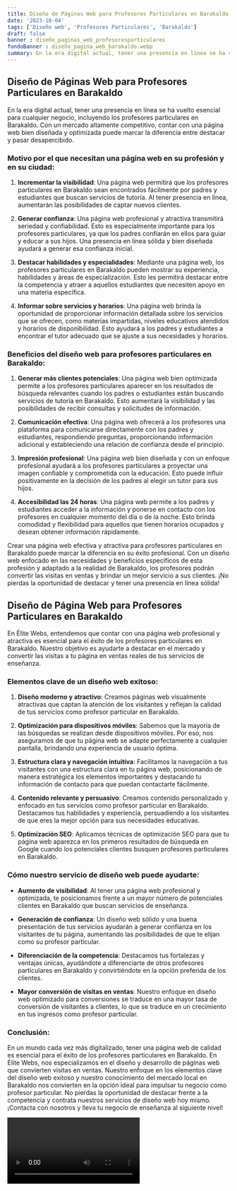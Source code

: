 ```yaml
---
title: Diseño de Páginas Web para Profesores Particulares en Barakaldo
date: '2023-10-04'
tags: ['Diseño web', 'Profesores Particulares', 'Barakaldo']
draft: false
banner : diseño_paginas_web_profesoresparticulares
fondoBanner : diseño_pagina_web_barakaldo.webp
summary: En la era digital actual, tener una presencia en línea se ha vuelto esencial para cualquier negocio, incluyendo los profesores particulares en Barakaldo. Con un mercado altamente competitivo, contar con una página web bien diseñada y optimizada puede marcar la diferencia entre destacar y pasar desapercibido.
---
```


## Diseño de Páginas Web para Profesores Particulares en Barakaldo

En la era digital actual, tener una presencia en línea se ha vuelto esencial para cualquier negocio, incluyendo los profesores particulares en Barakaldo. Con un mercado altamente competitivo, contar con una página web bien diseñada y optimizada puede marcar la diferencia entre destacar y pasar desapercibido.

### Motivo por el que necesitan una página web en su profesión y en su ciudad:

1. **Incrementar la visibilidad**: Una página web permitirá que los profesores particulares en Barakaldo sean encontrados fácilmente por padres y estudiantes que buscan servicios de tutoría. Al tener presencia en línea, aumentarán las posibilidades de captar nuevos clientes.

2. **Generar confianza**: Una página web profesional y atractiva transmitirá seriedad y confiabilidad. Esto es especialmente importante para los profesores particulares, ya que los padres confiarán en ellos para guiar y educar a sus hijos. Una presencia en línea sólida y bien diseñada ayudará a generar esa confianza inicial.

3. **Destacar habilidades y especialidades**: Mediante una página web, los profesores particulares en Barakaldo pueden mostrar su experiencia, habilidades y áreas de especialización. Esto les permitirá destacar entre la competencia y atraer a aquellos estudiantes que necesiten apoyo en una materia específica.

4. **Informar sobre servicios y horarios**: Una página web brinda la oportunidad de proporcionar información detallada sobre los servicios que se ofrecen, como materias impartidas, niveles educativos atendidos y horarios de disponibilidad. Esto ayudará a los padres y estudiantes a encontrar el tutor adecuado que se ajuste a sus necesidades y horarios.

### Beneficios del diseño web para profesores particulares en Barakaldo:

1. **Generar más clientes potenciales**: Una página web bien optimizada permite a los profesores particulares aparecer en los resultados de búsqueda relevantes cuando los padres o estudiantes están buscando servicios de tutoría en Barakaldo. Esto aumentará la visibilidad y las posibilidades de recibir consultas y solicitudes de información.

2. **Comunicación efectiva**: Una página web ofrecerá a los profesores una plataforma para comunicarse directamente con los padres y estudiantes, respondiendo preguntas, proporcionando información adicional y estableciendo una relación de confianza desde el principio.

3. **Impresión profesional**: Una página web bien diseñada y con un enfoque profesional ayudará a los profesores particulares a proyectar una imagen confiable y comprometida con la educación. Esto puede influir positivamente en la decisión de los padres al elegir un tutor para sus hijos.

4. **Accesibilidad las 24 horas**: Una página web permite a los padres y estudiantes acceder a la información y ponerse en contacto con los profesores en cualquier momento del día o de la noche. Esto brinda comodidad y flexibilidad para aquellos que tienen horarios ocupados y desean obtener información rápidamente.

Crear una página web efectiva y atractiva para profesores particulares en Barakaldo puede marcar la diferencia en su éxito profesional. Con un diseño web enfocado en las necesidades y beneficios específicos de esta profesión y adaptado a la realidad de Barakaldo, los profesores podrán convertir las visitas en ventas y brindar un mejor servicio a sus clientes. ¡No pierdas la oportunidad de destacar y tener una presencia en línea sólida!

<GifSeo />

<Cta />

## Diseño de Página Web para Profesores Particulares en Barakaldo

En Élite Webs, entendemos que contar con una página web profesional y atractiva es esencial para el éxito de los profesores particulares en Barakaldo. Nuestro objetivo es ayudarte a destacar en el mercado y convertir las visitas a tu página en ventas reales de tus servicios de enseñanza. 

### Elementos clave de un diseño web exitoso:

1. **Diseño moderno y atractivo**: Creamos páginas web visualmente atractivas que captan la atención de los visitantes y reflejan la calidad de tus servicios como profesor particular en Barakaldo.

2. **Optimización para dispositivos móviles**: Sabemos que la mayoría de las búsquedas se realizan desde dispositivos móviles. Por eso, nos aseguramos de que tu página web se adapte perfectamente a cualquier pantalla, brindando una experiencia de usuario óptima.

3. **Estructura clara y navegación intuitiva**: Facilitamos la navegación a tus visitantes con una estructura clara en tu página web, posicionando de manera estratégica los elementos importantes y destacando tu información de contacto para que puedan contactarte fácilmente.

4. **Contenido relevante y persuasivo**: Creamos contenido personalizado y enfocado en tus servicios como profesor particular en Barakaldo. Destacamos tus habilidades y experiencia, persuadiendo a los visitantes de que eres la mejor opción para sus necesidades educativas.

5. **Optimización SEO**: Aplicamos técnicas de optimización SEO para que tu página web aparezca en los primeros resultados de búsqueda en Google cuando los potenciales clientes busquen profesores particulares en Barakaldo.

### Cómo nuestro servicio de diseño web puede ayudarte:

- **Aumento de visibilidad**: Al tener una página web profesional y optimizada, te posicionamos frente a un mayor número de potenciales clientes en Barakaldo que buscan servicios de enseñanza.

- **Generación de confianza**: Un diseño web sólido y una buena presentación de tus servicios ayudarán a generar confianza en los visitantes de tu página, aumentando las posibilidades de que te elijan como su profesor particular.

- **Diferenciación de la competencia**: Destacamos tus fortalezas y ventajas únicas, ayudándote a diferenciarte de otros profesores particulares en Barakaldo y convirtiéndote en la opción preferida de los clientes.

- **Mayor conversión de visitas en ventas**: Nuestro enfoque en diseño web optimizado para conversiones se traduce en una mayor tasa de conversión de visitantes a clientes, lo que se traduce en un crecimiento en tus ingresos como profesor particular.

### Conclusión:

En un mundo cada vez más digitalizado, tener una página web de calidad es esencial para el éxito de los profesores particulares en Barakaldo. En Élite Webs, nos especializamos en el diseño y desarrollo de páginas web que convierten visitas en ventas. Nuestro enfoque en los elementos clave del diseño web exitoso y nuestro conocimiento del mercado local en Barakaldo nos convierten en la opción ideal para impulsar tu negocio como profesor particular. No pierdas la oportunidad de destacar frente a la competencia y contrata nuestros servicios de diseño web hoy mismo. ¡Contacta con nosotros y lleva tu negocio de enseñanza al siguiente nivel!

<Video />

<CtaBot job='Profesores Particulares' city='Barakaldo'/>

<Gmaps query='Barakaldo+españa+maps' />